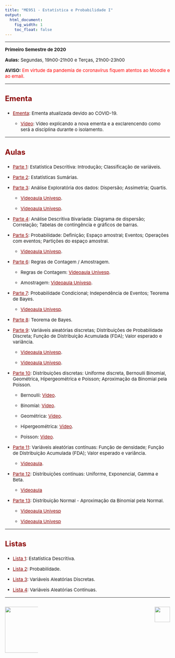 ```yaml
---
title: "ME951 - Estatística e Probabilidade I"
output:
  html_document:
    fig_width: 1
    toc_float: false
---
```


<style type="text/css">
.nav.navbar-nav.navbar-right a {
    color: white;
}
.navbar {
  background-color:maroon;
  border-color:black;
}
.navbar-brand {
color:black!important;
}
body{ /* Normal  */
      font-size: 15px;
  }
h1.title {
  font-size: 30px;
}
h3 { /* Header 3 */
  font-size: 24px;
  color: DarkRed;
}
</style>

<style>
a:link {
    color: darkred;
}
a:visited {
    color: darkred;
}
a:hover {
    color: blue;
}
.column-f1{
  float: left;
  width: 20%;
  text-align: left;
}
.column-f2{
  float: right;
  width: 20%;
  text-align: right;
}
</style>

----

**Primeiro Semestre de 2020**

**Aulas:** Segundas, 19h00-21h00 e Terças, 21h00-23h00

**AVISO:**<span style="color:red"> Em virtude da pandemia de coronavírus fiquem atentos ao Moodle e ao email.  

----

### **Ementa**

- [Ementa](Disciplinas/ME_951_1s2020/EmentaNew.pdf): Ementa atualizada devido ao COVID-19.

    - [Vídeo](https://youtu.be/J-N6LGQkAtA): Vídeo explicando a nova ementa e a exclarencendo como será a disciplina durante o isolamento.

<!-- - [Cronograma](Disciplinas/ME_951_1s2020/Cronograma.pdf) -->

----

### **Aulas**

- [Parte 1](Disciplinas/ME_951_1s2019/Parte1.pdf): Estatística Descritiva: Introdução; Classificação de variáveis. 

- [Parte 2](Disciplinas/ME_951_1s2019/Parte2.pdf): Estatísticas Sumárias. 

- [Parte 3](Disciplinas/ME_951_1s2019/Parte3.pdf):  Análise Exploratória dos dados: Dispersão; Assimetria; Quartis. 

     - [Videoaula Univesp](https://integra.univesp.br/courses/2726/pages/videoaula-13-distribuicao-de-frequencia?module_item_id=211124).
     
     - [Videoaula Univesp](https://integra.univesp.br/courses/2726/pages/videoaula-15-medidas-de-posicao-e-dispersao?module_item_id=211128).
 
</p>

- [Parte 4](Disciplinas/ME_951_1s2019/Parte4.pdf): Análise Descritiva Bivariada: Diagrama de dispersão; Correlação; Tabelas de contingência e gráficos de barras. 

- [Parte 5](Disciplinas/ME_951_1s2020/Parte5.pdf): Probabilidade: Definição; Espaço amostral; Eventos; Operações com eventos; Partições do espaço amostral.

     - [Videoaula Univesp](https://integra.univesp.br/courses/2726/pages/videoaula-2-probabilidade-conceitos-fundamentais?module_item_id=211198).
 
</p>

- [Parte 6](Disciplinas/ME_951_1s2020/Parte6.pdf): Regras de Contagem / Amostragem.

     - Regras de Contagem: [Videoaula Univesp](https://integra.univesp.br/courses/2726/pages/videoaula-4-contagem?module_item_id=211202).
     
     - Amostragem: [Videoaula Univesp](https://integra.univesp.br/courses/2726/pages/videoaula-11-amostragem-conceitos-fundamentais?module_item_id=211152).

</p>

- [Parte 7](Disciplinas/ME_951_1s2020/Parte7.pdf):  Probabilidade Condicional; Independência de Eventos; Teorema de Bayes.

    - [Videoaula Univesp](https://integra.univesp.br/courses/2726/pages/videoaula-5-teoremas-de-probabilidade?module_item_id=211175).

</p>

- [Parte 8](Disciplinas/ME_951_1s2020/Parte8.pdf): Teorema de Bayes. 

- [Parte 9](Disciplinas/ME_951_1s2020/Parte9.pdf): Variáveis aleatórias discretas; Distribuições de Probabilidade Discreta; Função de Distribuição Acumulada (FDA); Valor esperado e variância.

    - [Videoaula Univesp](https://integra.univesp.br/courses/2726/pages/videoaula-7-variaveis-aleatorias?module_item_id=211179).

    - [Videoaula Univesp](https://integra.univesp.br/courses/2726/pages/videoaula-8-exercicios-sobre-variaveis-aleatorias?module_item_id=211181).

</p>

- [Parte 10](Disciplinas/ME_951_1s2020/Parte10.pdf): Distribuições discretas: Uniforme discreta, Bernoulli Binomial, Geométrica, Hipergeométrica e Poisson; Aproximação da Binomial pela Poisson.

    - Bernoulli: [Video](https://www.youtube.com/watch?v=i_-npuhDLqY&list=PL7xT0Gz6G0-QE_GjV3WevJC7zWyhKm77h).
    
    - Binomial: [Video](https://www.youtube.com/watch?v=P-oN6gQHWYU&list=PL7xT0Gz6G0-QE_GjV3WevJC7zWyhKm77h&index=2).
    
    - Geométrica: [Video](https://www.youtube.com/watch?v=jhfGeIsQ_SA).
    
    - Hipergeométrica: [Video](https://www.youtube.com/watch?v=V485bdSNIBg).
    
    - Poisson: [Video](https://www.youtube.com/watch?v=C3pdH2NbuzU).

</p>

- [Parte 11](Disciplinas/ME_951_1s2020/Parte11.pdf): Variáveis aleatórias contínuas: Função de densidade; Função de Distribuição Acumulada (FDA); Valor esperado e variância.

    - [Videoaula](Disciplinas/ME_951_1s2020/Parte11_VideoAula.mov).

</p>

- [Parte 12](Disciplinas/ME_951_1s2020/Parte12.pdf): Distribuições contínuas: Uniforme, Exponencial, Gamma e Beta.

    - [Videoaula](Disciplinas/ME_951_1s2020/Parte11_VideoAula.mov)

</p>

- [Parte 13](Disciplinas/ME_951_1s2020/Parte13.pdf): Distribuição Normal - Aproximação da Binomial pela Normal.

    - [Videoaula Univesp](https://integra.univesp.br/courses/2726/pages/videoaula-9-distribuicoes-de-probabilidade?module_item_id=211148)

    - [Videoaula Univesp](https://integra.univesp.br/courses/2726/pages/videoaula-10-exercicios-sobre-distribuicao-de-probabilidade?module_item_id=211150)

</p>

<!-- - [Parte 14](Disciplinas/ME_951_1s2019/Parte14.pdf): Noções de Inferência Estatística. -->

<!-- - [Parte 15](Disciplinas/ME_951_1s2019/Parte15.pdf): Intervalo de confiança. Intervalo de confiança para proporção.   -->

<!-- - [Parte 16](Disciplinas/ME_951_1s2019/Parte16.pdf): Intervalo de confiança para a média populacional.   -->

<!-- - [Parte 17](Disciplinas/ME_951_1s2019/Parte17.pdf): Teste de Hipóteses: Introdução.  -->

<!-- - [Parte 18](Disciplinas/ME_951_1s2019/Parte18.pdf): Teste de Hipóteses: para médias e proporções. -->

<!-- - [Parte 19](Disciplinas/ME_951_1s2019/Parte19.pdf): Inferência para duas populações: Intervalo de confiança. -->

<!-- - [Parte 20](Disciplinas/ME_951_1s2019/Parte20.pdf): Inferência para duas populações: Teste de Hipóteses. -->

----

### **Listas**

<!-- - [Tabelas das distribuições](Disciplinas/ME_951_1s2019/Tabelas.pdf): Tabelas para serem usadas na resolução dos exercícios. -->

- [Lista 1](Disciplinas/ME_951_1s2020/Lista1.pdf): Estatística Descritiva. 

- [Lista 2](Disciplinas/ME_951_1s2020/Lista2.pdf): Probabilidade.

- [Lista 3](Disciplinas/ME_951_1s2020/Lista3.pdf): Variáveis Aleatórias Discretas.

- [Lista 4](Disciplinas/ME_951_1s2020/Lista4.pdf): Variáveis Aleatórias Contínuas.  

<!-- - [Lista 5](Disciplinas/ME_951_1s2020/Lista5.pdf): Variáveis Aleatórias Contínuas e IC para proporção. -->

<!-- - [Lista 6](Disciplinas/ME_951_1s2020/Lista6.pdf): Intervalo de confiança.  -->

<!-- - [Lista 7](Disciplinas/ME_951_1s2020/Lista7.pdf): Teste de Hipóteses.  -->

----

<div id="footer">
<p>
<div class="column-f1">
![](imagens/logo-unicamp1.png){width=150px}
</div>
<div class="column-f2">
![](imagens/logoimecc1.png){width=50px}
</div>
</p>
</div>